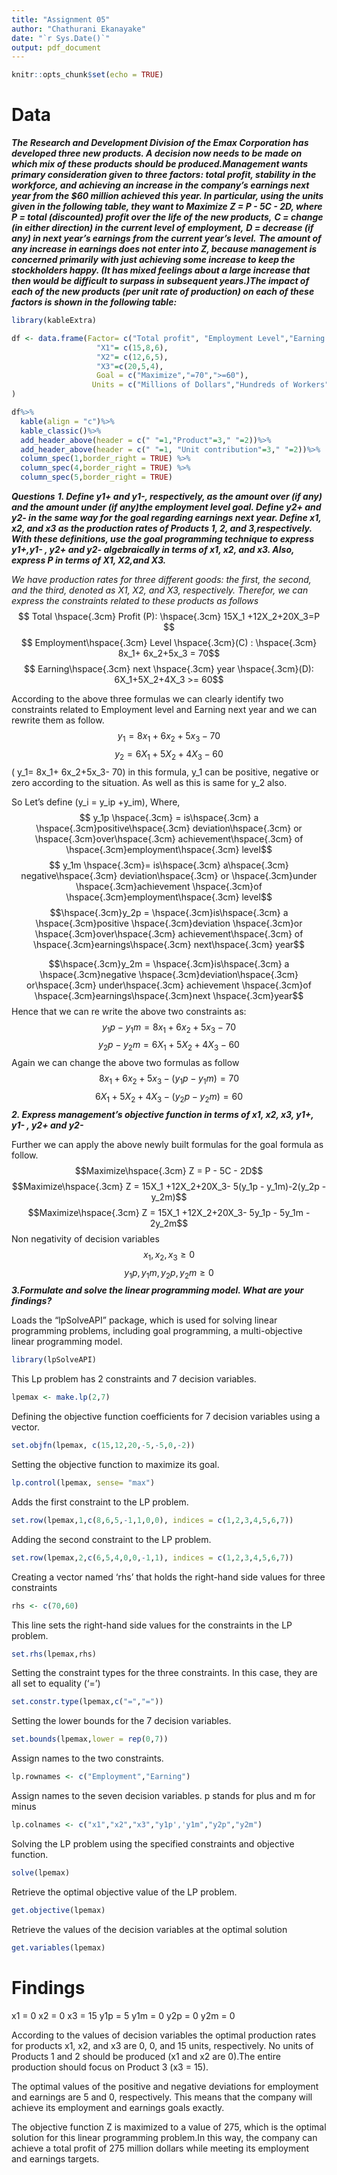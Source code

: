 ---
title: "Assignment 05"
author: "Chathurani Ekanayake"
date: "`r Sys.Date()`"
output: pdf_document
---

```{r setup, include=FALSE}
knitr::opts_chunk$set(echo = TRUE)
```

# Data 
***The Research and Development Division of the Emax Corporation has developed three new products. A decision now needs to be made on which mix of these products should be produced.Management wants primary consideration given to three factors: total profit, stability in the workforce, and achieving an increase in the company’s earnings next year from the $60 million achieved this year. In particular, using the units given in the following table, they want to Maximize Z = P - 5C - 2D, where***
***P = total (discounted) profit over the life of the new products,***
***C = change (in either direction) in the current level of employment,***
***D = decrease (if any) in next year’s earnings from the current year’s level.***
***The amount of any increase in earnings does not enter into Z, because management is concerned primarily with just achieving some increase to keep the stockholders happy. (It has mixed feelings about a large increase that then would be difficult to surpass in subsequent years.)The impact of each of the new products (per unit rate of production) on each of these factors is shown in the following table:***
```{r}
library(kableExtra)
```

```{r}
df <- data.frame(Factor= c("Total profit", "Employment Level","Earning next year"),
                   "X1"= c(15,8,6),
                   "X2"= c(12,6,5),
                   "X3"=c(20,5,4),
                   Goal = c("Maximize","=70",">=60"),
                  Units = c("Millions of Dollars","Hundreds of Workers","Millions of Dollars")
)
```

```{r}
df%>%
  kable(align = "c")%>%
  kable_classic()%>%
  add_header_above(header = c(" "=1,"Product"=3," "=2))%>%
  add_header_above(header = c(" "=1, "Unit contribution"=3," "=2))%>%
  column_spec(1,border_right = TRUE) %>%
  column_spec(4,border_right = TRUE) %>%
  column_spec(5,border_right = TRUE)
```
***Questions***
***1. Define y1+ and y1-, respectively, as the amount over (if any) and the amount under (if any)the employment level goal. Define y2+ and y2- in the same way for the goal regarding earnings next year. Define x1, x2, and x3 as the production rates of Products 1, 2, and 3,respectively. With these definitions, use the goal programming technique to express y1+,y1- , y2+ and y2- algebraically in terms of x1, x2, and x3. Also, express P in terms of X1, X2,and X3.***

*We have production rates for three different goods: the first, the second, and the third, denoted as X1, X2, and X3, respectively. Therefor, we can express the constraints related to these products as follows*
$$ Total \hspace{.3cm} Profit (P): \hspace{.3cm}    
15X_1 +12X_2+20X_3=P $$
$$ Employment\hspace{.3cm} Level \hspace{.3cm}(C) : \hspace{.3cm}       
8x_1+ 6x_2+5x_3 = 70$$
$$ Earning\hspace{.3cm} next \hspace{.3cm} year \hspace{.3cm}(D): 
6X_1+5X_2+4X_3 >= 60$$

According to the above three formulas we can clearly identify two constraints related to Employment level and Earning next year and we can rewrite them as follow. 
$$ y_1= 8x_1+ 6x_2+5x_3- 70$$
$$ y_2 = 6X_1+5X_2+4X_3- 60$$
\( y_1= 8x_1+ 6x_2+5x_3- 70\) in this formula, y_1 can be positive, negative or zero according to the situation. As well as this is same for y_2 also. 

So Let's define \(y_i = y_ip +y_im\),
Where, 
$$ y_1p \hspace{.3cm} = is\hspace{.3cm} a \hspace{.3cm}positive\hspace{.3cm} deviation\hspace{.3cm} or \hspace{.3cm}over\hspace{.3cm} achievement\hspace{.3cm} of \hspace{.3cm}employment\hspace{.3cm} level$$ 
$$ y_1m \hspace{.3cm}= is\hspace{.3cm} a\hspace{.3cm} negative\hspace{.3cm} deviation\hspace{.3cm} or \hspace{.3cm}under \hspace{.3cm}achievement \hspace{.3cm}of \hspace{.3cm}employment\hspace{.3cm} level$$
$$\hspace{.3cm}y_2p = \hspace{.3cm}is\hspace{.3cm} a \hspace{.3cm}positive \hspace{.3cm}deviation \hspace{.3cm}or \hspace{.3cm}over\hspace{.3cm} achievement\hspace{.3cm} of \hspace{.3cm}earnings\hspace{.3cm} next\hspace{.3cm} year$$ 

$$\hspace{.3cm}y_2m = \hspace{.3cm}is\hspace{.3cm} a \hspace{.3cm}negative \hspace{.3cm}deviation\hspace{.3cm} or\hspace{.3cm} under\hspace{.3cm} achievement \hspace{.3cm}of \hspace{.3cm}earnings\hspace{.3cm}next \hspace{.3cm}year$$
Hence that we can re write the above two constraints as: 
$$y_1p - y_1m = 8x_1+ 6x_2+5x_3- 70$$
$$y_2p - y_2m = 6X_1+5X_2+4X_3- 60$$
Again we can change the above two formulas as follow
$$ 8x_1+ 6x_2+5x_3- (y_1p - y_1m)= 70$$
$$ 6X_1+5X_2+4X_3-(y_2p - y_2m)= 60$$
***2. Express management’s objective function in terms of x1, x2, x3, y1+, y1- , y2+ and y2-***

Further we can apply the above newly built formulas for the goal formula as follow.
$$Maximize\hspace{.3cm} Z = P - 5C - 2D$$
$$Maximize\hspace{.3cm} Z = 15X_1 +12X_2+20X_3- 5(y_1p - y_1m)-2(y_2p - y_2m)$$
$$Maximize\hspace{.3cm} Z = 15X_1 +12X_2+20X_3- 5y_1p - 5y_1m - 2y_2m$$
 Non negativity of decision variables 
 $$x_1,x_2,x_3\ge 0$$
 $$ y_1p,y_1m,y_2p,y_2m\ge 0$$
 ***3.Formulate and solve the linear programming model. What are your findings?***

Loads the "lpSolveAPI" package, which is used for solving linear programming problems, including goal programming, a multi-objective linear programming model.
```{r}
library(lpSolveAPI)
```

This Lp problem has 2 constraints and 7 decision variables. 
```{r}
lpemax <- make.lp(2,7)
```

Defining the objective function coefficients for 7 decision variables using a vector. 
```{r}
set.objfn(lpemax, c(15,12,20,-5,-5,0,-2))
```

Setting the objective function to maximize its goal.
```{r}
lp.control(lpemax, sense= "max")
```
Adds the first constraint to the LP problem. 
```{r}
set.row(lpemax,1,c(8,6,5,-1,1,0,0), indices = c(1,2,3,4,5,6,7))
```

Adding the second constraint to the LP problem. 
```{r}
set.row(lpemax,2,c(6,5,4,0,0,-1,1), indices = c(1,2,3,4,5,6,7))
```

Creating a vector named 'rhs' that holds the right-hand side values for three constraints
```{r}
rhs <- c(70,60)
```
This line sets the right-hand side values for the constraints in the LP problem.
```{r}
set.rhs(lpemax,rhs)
```

Setting the constraint types for the three constraints. In this case, they are all set to equality (‘=’)
```{r}
set.constr.type(lpemax,c("=","="))
```

Setting the lower bounds for the 7 decision variables. 
```{r}
set.bounds(lpemax,lower = rep(0,7))
```

Assign names to the two constraints.
```{r}
lp.rownames <- c("Employment","Earning")
```

Assign names to the seven decision variables. p stands for plus and m for minus
```{r}
lp.colnames <- c("x1","x2","x3","y1p','y1m","y2p","y2m")
```

Solving the LP problem using the specified constraints and objective function.
```{r}
solve(lpemax)
```
Retrieve the optimal objective value of the LP problem.
```{r}
get.objective(lpemax)
```
Retrieve the values of the decision variables at the optimal solution
```{r}
get.variables(lpemax)
```
# Findings 
x1 = 0
x2 = 0
x3 = 15
y1p = 5
y1m = 0
y2p = 0
y2m = 0

According to the values of decision variables the optimal production rates for products x1, x2, and x3 are 0, 0, and 15 units, respectively. No units of Products 1 and 2 should be produced (x1 and x2 are 0).The entire production should focus on Product 3 (x3 = 15).

The optimal values of the positive and negative deviations for employment and earnings are 5 and 0, respectively. This means that the company will achieve its employment and earnings goals exactly.

The objective function Z is maximized to a value of 275, which is the optimal solution for this linear programming problem.In this way, the company can achieve a total profit of 275 million dollars while meeting its employment and earnings targets.
